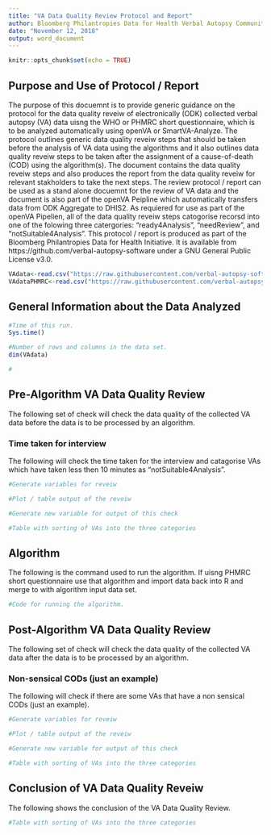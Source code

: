 ```yaml
---
title: "VA Data Quality Review Protocol and Report"
author: Bloomberg Philantropies Data for Health Verbal Autopsy Community of Practice (Martin Bratschi, )
date: "November 12, 2018"
output: word_document
---
```


```r
knitr::opts_chunk$set(echo = TRUE)
```

<!--
This is a R Markdown comment:
You can use this notation to comment-out text.
-->

## Purpose and Use of Protocol / Report

The purpose of this docuemnt is to provide generic guidance on the protocol for the data quality reveiw of electronically (ODK) collected verbal autopsy (VA) data uisng the WHO or PHMRC short questionnaire, which is to be analyzed automatically using openVA or SmartVA-Analyze. The protocol outlines generic data quality reveiw steps that should be taken before the analysis of VA data using the algorithms and it also outlines data quality reveiw steps to be taken after the assignment of a cause-of-death (COD) using the algorithm(s).
The document contains the data quality reveiw steps and also produces the report from the data quality reveiw for relevant stakholders to take the next steps.
The review protocol / report can be used as a stand alone docuemnt for the review of VA data and the document is also part of the openVA Peipline which automatically transfers data from ODK Aggregate to DHIS2. As requiered for use as part of the openVA Pipelien, all of the data quality reveiw steps catogorise recorsd into one of the folowing three catergories: "ready4Analysis", "needReview", and "notSuitable4Analysis".
This protocol / report is produced as part of the Bloomberg Philantropies Data for Health Initiative. It is available from https://github.com/verbal-autopsy-software under a GNU General Public License v3.0.

<!--
The following will import the data that was exported using ODK Briefcase or dirctly downloaded from ODK Aggregate
-->
```r
VAdata<-read.csv("https://raw.githubusercontent.com/verbal-autopsy-software/VADataQuality/master/MockData/2016_WHO_Verbal_Autopsy_Form_1_5_1_results.csv", header=TRUE,stringsAsFactors=FALSE)
VAdataPHMRC<-read.csv("https://raw.githubusercontent.com/verbal-autopsy-software/VADataQuality/master/MockData/PHMRC_Shortened_Instrument_8_20_2015_results.csv", header=TRUE,stringsAsFactors=FALSE)
```

## General Information about the Data Analyzed
```r
#Time of this run.
Sys.time()

#Number of rows and columns in the data set.
dim(VAdata)
```

<!--
The following will create new and re-named variables as needde for data quality reveiw (when using the WHO questionniare).
-->
```r
#
```

<!--
The following will create new and re-named variables as needde for data quality reveiw (when using the WHO questionniare.
```r
#
```
-->

## Pre-Algorithm VA Data Quality Review
The following set of check will check the data quality of the collected VA data before the data is to be processed by an algorithm.

### Time taken for interview
The following will check the time taken for the interview and catagorise VAs which have taken less then 10 minutes as "notSuitable4Analysis".
```r
#Generate variables for reveiw

#Plot / table output of the reveiw

#Generate new variable for output of this check

#Table with sorting of VAs into the three categories
```

## Algorithm
The following is the command used to run the algorithm. If uisng PHMRC short questionnaire use that algorithm and import data back into R and merge to with algorithm input data set.
```r
#Code for running the algorithm.
```

## Post-Algorithm VA Data Quality Review
The following set of check will check the data quality of the collected VA data after the data is to be processed by an algorithm.

### Non-sensical CODs (just an example)
The following will check if there are some VAs that have a non sensical CODs (just an example).
```r
#Generate variables for reveiw

#Plot / table output of the reveiw

#Generate new variable for output of this check

#Table with sorting of VAs into the three categories
```

## Conclusion of VA Data Quality Reveiw
The following shows the conclusion of the VA Data Quality Review.
```r
#Table with sorting of VAs into the three categories
```


